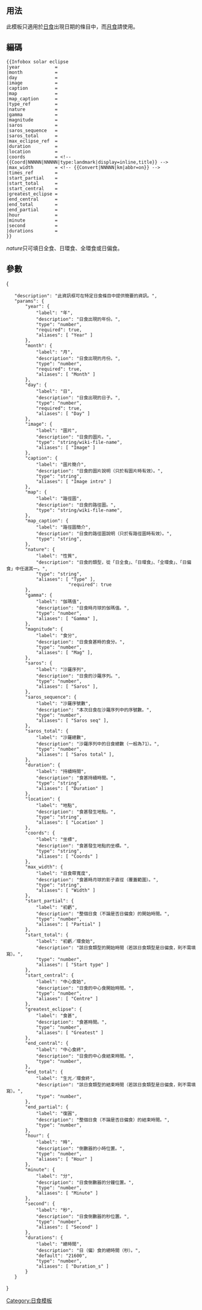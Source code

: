 <includeonly><!-- 在這裡加入模板的保護標識 -->{{esoteric}}</includeonly><noinclude>{{template doc page viewed directly}}</noinclude>
<!-- 在本行下編輯模板說明 -->

== 用法 ==
此模板只適用於[[日食]]出現日期的條目中，而[[月食]]請使用{{tl|Infobox lunar eclipse}}。

== 編碼 ==
{{Infobox solar eclipse
|year             = {{{year}}}
|month            = {{{month}}}
|day              = {{{day}}}
|image            = {{{image}}}
|caption          = {{{caption}}}
|map              = {{{map}}}
|map_caption      = {{{map_caption}}}
|type_ref         = {{{type_ref}}}
|nature           = {{{nature}}}
|gamma            = {{{gamma}}}
|magnitude        = {{{magnitude}}}
|saros            = {{{saros}}}
|saros_sequence   = {{{saros_sequence}}}
|saros_total      = {{{saros_total}}}
|max_eclipse_ref  = {{{max_eclipse_ref}}}
|duration         = {{{duration}}}
|location         = {{{location}}}
|coords           = {{{coords}}}
|max_width        = {{{max_width}}}
|times_ref        = {{{times_ref}}}
|start_partial    = {{{start_partial}}}
|start_total      = {{{start_total}}}
|start_central    = {{{start_central}}}
|greatest_eclipse = {{{greatest_eclipse}}}
|end_central      = {{{end_central}}}
|end_total        = {{{end_total}}}
|end_partial      = {{{end_partial}}}
|hour             = {{{hour}}}
|minute           = {{{minute}}}
|second           = {{{second}}}
|durations        = {{{durations}}}
}}
<pre style="font-size:95%; overflow:auto;">
{{Infobox solar eclipse
|year             = 
|month            = 
|day              = 
|image            = 
|caption          = 
|map              = 
|map_caption      = 
|type_ref         = 
|nature           = 
|gamma            = 
|magnitude        = 
|saros            = 
|saros_sequence   = 
|saros_total      = 
|max_eclipse_ref  = 
|duration         = 
|location         = 
|coords           = <!-- {{Coord|NNNNN|NNNNN|type:landmark|display=inline,title}} -->
|max_width        = <!-- {{Convert|NNNNN|km|abbr=on}} -->
|times_ref        = 
|start_partial    = 
|start_total      = 
|start_central    = 
|greatest_eclipse = 
|end_central      = 
|end_total        = 
|end_partial      = 
|hour             = 
|minute           = 
|second           = 
|durations        = 
}}
</pre>

''nature''只可填日全食、日環食、全環食或日偏食。

== 參數 ==
<templatedata>
{
	"description": "此資訊框可在特定日食條目中提供簡要的資訊。",
	"params": {
		"year": {
			"label": "年",
			"description": "日食出現的年份。",
			"type": "number",
			"required": true,
			"aliases": [ "Year" ]
		},
		"month": {
			"label": "月",
			"description": "日食出現的月份。",
			"type": "number",
			"required": true,
			"aliases": [ "Month" ]
		},
		"day": {
			"label": "日",
			"description": "日食出現的日子。",
			"type": "number",
			"required": true,
			"aliases": [ "Day" ]
		},
		"image": {
			"label": "圖片",
			"description": "日食的圖片。",
			"type": "string/wiki-file-name",
			"aliases": [ "Image" ]
		},
		"caption": {
			"label": "圖片簡介",
			"description": "日食的圖片說明（只於有圖片時有效）。",
			"type": "string",
			"aliases": [ "Image intro" ]
		},
		"map": {
			"label": "路徑圖",
			"description": "日食的路徑圖。",
			"type": "string/wiki-file-name",
		},
		"map_caption": {
			"label": "路徑圖簡介",
			"description": "日食的路徑圖說明（只於有路徑圖時有效）。",
			"type": "string",
		},
		"nature": {
			"label": "性質",
			"description": "日食的類型，從「日全食」、「日環食」、「全環食」、「日偏食」中任選其一。",
			"type": "string",
			"aliases": [ "Type" ],
                        "required": true
		},
		"gamma": {
			"label": "伽瑪值",
			"description": "日食時月球的伽瑪值。",
			"type": "number",
			"aliases": [ "Gamma" ],
		},
		"magnitude": {
			"label": "食分",
			"description": "日食食甚時的食分。",
			"type": "number",
			"aliases": [ "Mag" ],
		},
		"saros": {
			"label": "沙羅序列",
			"description": "日食的沙羅序列。",
			"type": "number",
			"aliases": [ "Saros" ],
		},
		"saros_sequence": {
			"label": "沙羅序號數",
			"description": "本次日食在沙羅序列中的序號數。",
			"type": "number",
			"aliases": [ "Saros seq" ],
		},
		"saros_total": {
			"label": "沙羅總數",
			"description": "沙羅序列中的日食總數（一般為71）。",
			"type": "number",
			"aliases": [ "Saros total" ],
		},
		"duration": {
			"label": "持續時間",
			"description": "食甚持續時間。",
			"type": "string",
			"aliases": [ "Duration" ]
		},
		"location": {
			"label": "地點",
			"description": "食甚發生地點。",
			"type": "string",
			"aliases": [ "Location" ]
		},
		"coords": {
			"label": "坐標",
			"description": "食甚發生地點的坐標。",
			"type": "string",
			"aliases": [ "Coords" ]
		},
		"max_width": {
			"label": "日食帶寬度",
			"description": "食甚時月球的影子直徑（覆蓋範圍）。",
			"type": "string",
			"aliases": [ "Width" ]
		},
		"start_partial": {
			"label": "初虧",
			"description": "整個日食（不論是否日偏食）的開始時間。",
			"type": "number",
			"aliases": [ "Partial" ]
		},
		"start_total": {
			"label": "初虧／環食始",
			"description": "該日食類型的開始時間（若該日食類型是日偏食，則不需填寫）。",
			"type": "number",
			"aliases": [ "Start type" ]
		},
		"start_central": {
			"label": "中心食始",
			"description": "日食的中心食開始時間。",
			"type": "number",
			"aliases": [ "Centre" ]
		},
		"greatest_eclipse": {
			"label": "食甚",
			"description": "食甚時間。",
			"type": "number",
			"aliases": [ "Greatest" ]
		},
		"end_central": {
			"label": "中心食終",
			"description": "日食的中心食結束時間。",
			"type": "number",
		},
		"end_total": {
			"label": "生光／環食終",
			"description": "該日食類型的結束時間（若該日食類型是日偏食，則不需填寫）。",
			"type": "number",
		},
		"end_partial": {
			"label": "復圓",
			"description": "整個日食（不論是否日偏食）的結束時間。",
			"type": "number",
		},
		"hour": {
			"label": "時",
			"description": "倒數器的小時位置。",
			"type": "number",
			"aliases": [ "Hour" ]
		},
		"minute": {
			"label": "分",
			"description": "日食倒數器的分鐘位置。",
			"type": "number",
			"aliases": [ "Minute" ]
		},
		"second": {
			"label": "秒",
			"description": "日食倒數器的秒位置。",
			"type": "number",
			"aliases": [ "Second" ]
		},
		"durations": {
			"label": "總時間",
			"description": "日（偏）食的總時間（秒）。",
			"default": "21600",
			"type": "number",
			"aliases": [ "Duration_s" ]
		}
	}
}
</templatedata>

[[Category:日食模板]]